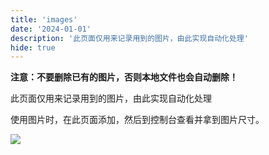 ```yaml
---
title: 'images'
date: '2024-01-01'
description: '此页面仅用来记录用到的图片，由此实现自动化处理'
hide: true
---
```


**注意：不要删除已有的图片，否则本地文件也会自动删除！**

此页面仅用来记录用到的图片，由此实现自动化处理

使用图片时，在此页面添加，然后到控制台查看并拿到图片尺寸。

![](https://framerusercontent.com/images/Lqy0klj12zZWSrVNq4F3fDozE.webp?scale-down-to=1024)
